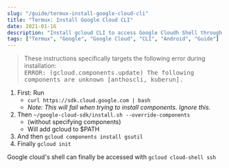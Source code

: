 ```yaml
---
slug: "/guide/termux-install-google-cloud-cli"
title: "Termux: Install Google Cloud CLI"
date: 2021-01-16
description: "Install gcloud CLI to access Google Cloudh Shell through SSH on Android using Termux"
tags: ["Termux", "Google", "Google Cloud", "CLI", "Android", "Guide"]
---
```


> These instructions specifically targets the following error during installation:
> <samp class="error" style="display: inline-block;">ERROR: (gcloud.components.update) The following components are unknown [anthoscli, kuberun].</samp>

1. First: Run 
    * `curl https://sdk.cloud.google.com | bash`
    * *Note: This will fail when trying to install components. Ignore this.*
2. Then `~/google-cloud-sdk/install.sh --override-components` 
    * (without specifying components)
    * Will add gcloud to $PATH
3. And then `gcloud components install gsutil`
4. Finally `gcloud init`

Google cloud's shell can finally be accessed with `gcloud cloud-shell ssh`
